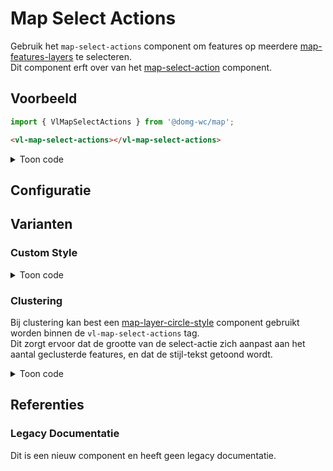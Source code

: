 
# Map Select Actions

Gebruik het `map-select-actions` component om features op meerdere [map-features-layers](/docs/map-layer-vector-layer-features-layer--map-features-layer-default) te selecteren.<br/>
Dit component erft over van het [map-select-action](/docs/map-action-layer-action-select-action--map-select-action-default) component.

## Voorbeeld

```js
import { VlMapSelectActions } from '@domg-wc/map';
```

```html
<vl-map-select-actions></vl-map-select-actions>
```

<Canvas withSource="none">
    <Story id="map-action-layer-action-select-action-select-actions--map-select-actions-default" />
</Canvas>

<details>
    <summary>Toon code</summary>
    <Source code={defaultStorySource} language="ts" dark={true} />
</details>

## Configuratie

<ArgsTable story={PRIMARY_STORY} />

## Varianten

### Custom Style

<Canvas withSource="none">
    <Story id="map-action-layer-action-select-action-select-actions--map-select-actions-custom-style" />
</Canvas>

<details>
    <summary>Toon code</summary>
    <Source code={customStyleStorySource} language="ts" dark={true} />
</details>

### Clustering

Bij clustering kan best een [map-layer-circle-style](/docs/map-layer-style-layer-circle-style--map-layer-circle-style-default) component gebruikt worden binnen de `vl-map-select-actions` tag.<br/>
Dit zorgt ervoor dat de grootte van de select-actie zich aanpast aan het aantal geclusterde features, en dat de stijl-tekst getoond wordt.

<Canvas withSource="none">
    <Story id="map-action-layer-action-select-action-select-actions--map-select-actions-clustering" />
</Canvas>

<details>
    <summary>Toon code</summary>
    <Source code={clusteringStorySource} language="ts" dark={true} />
</details>

## Referenties

### Legacy Documentatie

Dit is een nieuw component en heeft geen legacy documentatie.
